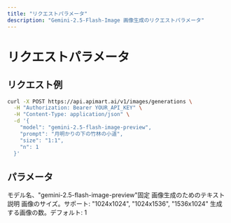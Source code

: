 ```yaml
---
title: "リクエストパラメータ"
description: "Gemini-2.5-Flash-Image 画像生成のリクエストパラメータ"
---
```


# リクエストパラメータ

## リクエスト例

<RequestExample>

```bash
curl -X POST https://api.apimart.ai/v1/images/generations \
  -H "Authorization: Bearer YOUR_API_KEY" \
  -H "Content-Type: application/json" \
  -d '{
    "model": "gemini-2.5-flash-image-preview",
    "prompt": "月明かりの下の竹林の小道",
    "size": "1:1",
    "n": 1
  }'
```

</RequestExample>

## パラメータ

<ParamField query="model" type="string" required>
  モデル名、"gemini-2.5-flash-image-preview"固定
</ParamField>

<ParamField query="prompt" type="string" required>
  画像生成のためのテキスト説明
</ParamField>

<ParamField query="size" type="string">
  画像のサイズ。サポート: "1024x1024", "1024x1536", "1536x1024"
</ParamField>

<ParamField query="n" type="integer">
  生成する画像の数。デフォルト: 1
</ParamField>

